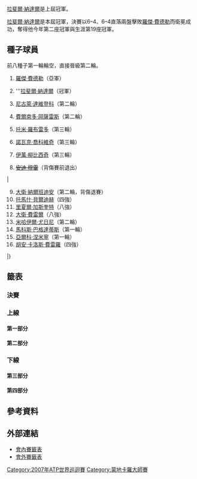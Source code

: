 {{TennisEvents2|2007|蒙地卡羅大師賽|
| champ  = {{flagicon|ESP}} [[拉斐爾·納達爾|拉斐爾·納達爾]]
| runner = {{flagicon|SUI}} [[羅傑·費德勒|羅傑·費德勒]]
| score  = 6–4、6–4
}}

{{main|2007年蒙地卡羅大師賽}}

[[拉斐爾·納達爾|拉斐爾·納達爾]]是上屆冠軍。

[[拉斐爾·納達爾|拉斐爾·納達爾]]是本屆冠軍，決賽以6–4、6–4直落兩盤擊敗[[羅傑·費德勒|羅傑·費德勒]]而衛冕成功，奪得他今年第二座冠軍與生涯第19座冠軍。

==種子球員==
前八種子第一輪輪空，直接晉級第二輪。
{{col-begin}}
{{col-2}}
#{{flagicon|SUI}} [[羅傑·費德勒|羅傑·費德勒]]（亞軍）
#{{flagicon|ESP}} '''[[拉斐爾·納達爾|拉斐爾·納達爾]]（冠軍）
#{{flagicon|RUS}} [[尼古萊·達維登科|尼古萊·達維登科]]（第二輪）
#{{flagicon|CHI}} [[費爾南多·岡薩雷斯|費爾南多·岡薩雷斯]]（第二輪）
#{{flagicon|ESP}} [[托米·羅布雷多|托米·羅布雷多]]（第三輪）
#{{flagicon|SRB}} [[諾瓦克·喬科維奇|諾瓦克·喬科維奇]]（第三輪）
#{{flagicon|CRO}} [[伊萬·柳比西奇|伊萬·柳比西奇]]（第三輪）
#{{flagicon|GBR}} <s>[[安迪·穆雷|安迪·穆雷]]</s>（背傷賽前退出）
|
<ol start=9>
<li> {{flagicon|ARG}} [[大衛·納爾班迪安|大衛·納爾班迪安]]（第二輪，背傷退賽）</li>
<li> {{flagicon|CZE}} [[托馬什·貝爾迪赫|托馬什·貝爾迪赫]]（四強）</li>
<li> {{flagicon|FRA}} [[里夏爾·加斯奎特|里夏爾·加斯奎特]]（八強）</li>
<li> {{flagicon|ESP}} [[大衛·費雷爾|大衛·費雷爾]]（八強）</li>
<li> {{flagicon|RUS}} [[米哈伊爾·尤日尼|米哈伊爾·尤日尼]]（第二輪）</li>
<li> {{flagicon|CYP}} [[馬科斯·巴格達蒂斯|馬科斯·巴格達蒂斯]]（第一輪）</li>
<li> {{flagicon|FIN}} [[亞爾科·涅米寧|亞爾科·涅米寧]]（第一輪）</li>
<li> {{flagicon|ESP}} [[胡安·卡洛斯·費雷羅|胡安·卡洛斯·費雷羅]]（四強）</li>
</ol>
|}

==籤表==
{{Draw key}}

===決賽===
{{8TeamBracket-Tennis3
| RD1=八強
| RD2=四強
| RD3=決賽

| team-width=175

| RD1-seed1=1
| RD1-team1={{flagicon|SUI}} '''[[羅傑·費德勒|費德勒]]
| RD1-score1-1='''6
| RD1-score1-2='''6
| RD1-score1-3= 
| RD1-seed2=12
| RD1-team2={{flagicon|ESP}} [[大衛·費雷爾|費雷爾]]
| RD1-score2-1=4
| RD1-score2-2=0
| RD1-score2-3= 

| RD1-seed3=16
| RD1-team3={{flagicon|ESP}} '''[[胡安·卡洛斯·費雷羅|費雷羅]]
| RD1-score3-1=5
| RD1-score3-2='''7
| RD1-score3-3='''6
| RD1-seed4=11
| RD1-team4={{flagicon|FRA}} [[里夏爾·加斯奎特|加斯奎特]]
| RD1-score4-1='''7
| RD1-score4-2=5
| RD1-score4-3=2

| RD1-seed5=10
| RD1-team5={{flagicon|CZE}} '''[[托馬什·貝爾迪赫|貝爾迪赫]]
| RD1-score5-1=5
| RD1-score5-2='''6
| RD1-score5-3='''6
| RD1-seed6= 
| RD1-team6={{flagicon|SWE}} [[羅賓·索德靈|索德靈]]
| RD1-score6-1='''7
| RD1-score6-2=3
| RD1-score6-3=0

| RD1-seed7=Q
| RD1-team7={{flagicon|GER}} [[菲利普·科爾施賴伯|科爾施賴伯]]
| RD1-score7-1=2
| RD1-score7-2=3
| RD1-score7-3=
| RD1-seed8=2
| RD1-team8={{flagicon|ESP}} '''[[拉斐爾·納達爾|納達爾]]
| RD1-score8-1='''6
| RD1-score8-2='''6
| RD1-score8-3=

| RD2-seed1=1
| RD2-team1={{flagicon|SUI}} '''[[羅傑·費德勒|費德勒]]
| RD2-score1-1='''6
| RD2-score1-2='''6
| RD2-score1-3= 
| RD2-seed2=16
| RD2-team2={{flagicon|ESP}} [[胡安·卡洛斯·費雷羅|費雷羅]]
| RD2-score2-1=3
| RD2-score2-2=4
| RD2-score2-3= 

| RD2-seed3=10
| RD2-team3={{flagicon|CZE}} [[托馬什·貝爾迪赫|貝爾迪赫]]
| RD2-score3-1=0
| RD2-score3-2=5
| RD2-score3-3= 
| RD2-seed4=2
| RD2-team4={{flagicon|ESP}} '''[[拉斐爾·納達爾|納達爾]]
| RD2-score4-1='''6
| RD2-score4-2='''7
| RD2-score4-3= 

| RD3-seed1=1
| RD3-team1={{flagicon|SUI}} [[羅傑·費德勒|費德勒]]
| RD3-score1-1=4
| RD3-score1-2=4
| RD3-score1-3= 
| RD3-seed2=2
| RD3-team2={{flagicon|ESP}} '''[[拉斐爾·納達爾|納達爾]]
| RD3-score2-1='''6
| RD3-score2-2='''6
| RD3-score2-3= 
}}

===上線===
====第一部分====
{{16TeamBracket-Compact-Tennis3-Byes
| RD1=第一輪
| RD2=第二輪
| RD3=第三輪
| RD4=八強

| RD1-seed03=Q
| RD1-team03={{flagicon|RUS}} [[泰穆拉茲·加巴什維利|加巴什維利]]
| RD1-score03-1=1
| RD1-score03-2=3
| RD1-score03-3= 
| RD1-seed04=Q
| RD1-team04='''{{flagicon|ITA}} [[安德烈亞斯·塞皮|塞皮]]'''
| RD1-score04-1='''6'''
| RD1-score04-2='''6'''
| RD1-score04-3= 

| RD1-seed05= 
| RD1-team05='''{{flagicon|KOR}} [[李亨澤|李]]'''
| RD1-score05-1='''7<sup>8</sup>
| RD1-score05-2='''6'''
| RD1-score05-3= 
| RD1-seed06= 
| RD1-team06={{flagicon|SWE}} [[約納斯·比約克曼|比約克曼]]
| RD1-score06-1=6<sup>6</sup>
| RD1-score06-2=1
| RD1-score06-3= 

| RD1-seed07= 
| RD1-team07={{flagicon|ESP}} [[卡洛斯·莫亞|莫亞]]
| RD1-score07-1=2
| RD1-score07-2=1<sup>r</sup>
| RD1-score07-3=
| RD1-seed08=13
| RD1-team08='''{{flagicon|RUS}} [[米哈伊爾·尤日尼|尤日尼]]'''
| RD1-score08-1='''6
| RD1-score08-2=3
| RD1-score08-3= 

| RD1-seed09=12
| RD1-team09='''{{flagicon|ESP}} [[大衛·費雷爾|費雷爾]]'''
| RD1-score09-1='''6
| RD1-score09-2='''6
| RD1-score09-3= 
| RD1-seed10= 
| RD1-team10={{flagicon|FRA}} [[吉爾·西蒙|西蒙]]
| RD1-score10-1=3
| RD1-score10-2=1
| RD1-score10-3= 

| RD1-seed11=WC
| RD1-team11={{flagicon|MON}} [[班傑明·巴勒雷特|巴勒雷特]]
| RD1-score11-1=5
| RD1-score11-2='''7
| RD1-score11-3=2
| RD1-seed12= 
| RD1-team12='''{{flagicon|FRA}} [[儒利安·貝內托|貝內托]]'''
| RD1-score12-1='''7
| RD1-score12-2=5
| RD1-score12-3='''6

| RD1-seed13= 
| RD1-team13={{flagicon|RUS}} [[德米特里·圖爾蘇諾夫|圖爾蘇諾夫]]
| RD1-score13-1='''7'''
| RD1-score13-2=2
| RD1-score13-3=2
| RD1-seed14= 
| RD1-team14='''{{flagicon|ARG}} [[加斯頓·高迪奧|高迪奧]]'''
| RD1-score14-1=5
| RD1-score14-2='''6'''
| RD1-score14-3='''6'''

| RD2-seed01=1
| RD2-team01='''{{flagicon|SUI}} [[羅傑·費德勒|費德勒]]'''
| RD2-score01-1='''7<sup>7</sup>
| RD2-score01-2='''7<sup>8</sup>
| RD2-score01-3= 
| RD2-seed02=Q
| RD2-team02={{flagicon|ITA}} [[安德烈亞斯·塞皮|塞皮]]
| RD2-score02-1=6<sup>4</sup>
| RD2-score02-2=6<sup>6</sup>
| RD2-score02-3= 

| RD2-seed03= 
| RD2-team03='''{{flagicon|KOR}} [[李亨澤|李]]'''
| RD2-score03-1='''6'''
| RD2-score03-2='''6'''
| RD2-score03-3= 
| RD2-seed04=13
| RD2-team04={{flagicon|RUS}} [[米哈伊爾·尤日尼|尤日尼]]
| RD2-score04-1=4
| RD2-score04-2=3
| RD2-score04-3= 

| RD2-seed05=12
| RD2-team05='''{{flagicon|ESP}} [[大衛·費雷爾|費雷爾]]'''
| RD2-score05-1='''6'''
| RD2-score05-2='''7'''
| RD2-score05-3= 
| RD2-seed06= 
| RD2-team06={{flagicon|FRA}} [[儒利安·貝內托|貝內托]]
| RD2-score06-1=1
| RD2-score06-2=5
| RD2-score06-3= 

| RD2-seed07= 
| RD2-team07={{flagicon|ARG}} [[加斯頓·高迪奧|高迪奧]]
| RD2-score07-1=1
| RD2-score07-2='''6'''
| RD2-score07-3=1
| RD2-seed08=6
| RD2-team08='''{{flagicon|SRB}} [[諾瓦克·喬科維奇|喬科維奇]]'''
| RD2-score08-1='''6'''
| RD2-score08-2=3
| RD2-score08-3='''6'''

| RD3-seed01=1
| RD3-team01='''{{flagicon|SUI}} [[羅傑·費德勒|費德勒]]'''
| RD3-score01-1='''6'''
| RD3-score01-2='''6'''
| RD3-score01-3= 
| RD3-seed02= 
| RD3-team02={{flagicon|KOR}} [[李亨澤|李]]
| RD3-score02-1=4
| RD3-score02-2=3
| RD3-score02-3= 

| RD3-seed03=12
| RD3-team03='''{{flagicon|ESP}} [[大衛·費雷爾|費雷爾]]'''
| RD3-score03-1='''7'''
| RD3-score03-2='''6'''
| RD3-score03-3= 
| RD3-seed04=6
| RD3-team04={{flagicon|SRB}} [[諾瓦克·喬科維奇|喬科維奇]]
| RD3-score04-1=5
| RD3-score04-2=4
| RD3-score04-3= 

| RD4-seed01=1
| RD4-team01={{flagicon|SUI}} '''[[羅傑·費德勒|費德勒]]'''
| RD4-score01-1='''6'''
| RD4-score01-2='''6'''
| RD4-score01-3= 
| RD4-seed02=12
| RD4-team02={{flagicon|ESP}} [[大衛·費雷爾|費雷爾]]
| RD4-score02-1=4
| RD4-score02-2=0
| RD4-score02-3= 
}}

====第二部分====
{{16TeamBracket-Compact-Tennis3-Byes
| RD1=第一輪
| RD2=第二輪
| RD3=第三輪
| RD4=八強

| RD1-seed03=PR
| RD1-team03='''{{flagicon|RUS}} [[伊戈爾·安德烈耶夫|安德烈耶夫]]'''
| RD1-score03-1='''6'''
| RD1-score03-2='''6'''
| RD1-score03-3= 
| RD1-seed04= 
| RD1-team04={{flagicon|ARG}} [[何塞·阿卡蘇索|阿卡蘇索]]
| RD1-score04-1=4
| RD1-score04-2=1
| RD1-score04-3= 

| RD1-seed05= 
| RD1-team05='''{{flagicon|CHI}} [[尼古拉斯·馬蘇|馬蘇]]'''
| RD1-score05-1=4
| RD1-score05-2='''7'''
| RD1-score05-3='''6'''
| RD1-seed06= 
| RD1-team06={{flagicon|ITA}} [[菲利波·沃蘭德里|沃蘭德里]]
| RD1-score06-1='''6'''
| RD1-score06-2=5
| RD1-score06-3=3

| RD1-seed07= 
| RD1-team07={{flagicon|GBR}} [[蒂姆·亨曼|亨曼]]
| RD1-score07-1=5
| RD1-score07-2=2
| RD1-score07-3= 
| RD1-seed08=16
| RD1-team08='''{{flagicon|ESP}} [[胡安·卡洛斯·費雷羅|費雷羅]]'''
| RD1-score08-1='''7'''
| RD1-score08-2='''6'''
| RD1-score08-3= 

| RD1-seed09=11
| RD1-team09='''{{flagicon|FRA}} [[里夏爾·加斯奎特|加斯奎特]]'''
| RD1-score09-1='''7'''
| RD1-score09-2=6<sup>12</sup>
| RD1-score09-3='''7<sup>7</sup>
| RD1-seed10= 
| RD1-team10={{flagicon|ESP}} [[費爾南多·貝爾達斯科|貝爾達斯科]]
| RD1-score10-1=5
| RD1-score10-2='''7<sup>14</sup>
| RD1-score10-3=6<sup>3</sup>

| RD1-seed11=Q
| RD1-team11={{flagicon|ESP}} [[阿爾伯特·波爾塔斯|波爾塔斯]]
| RD1-score11-1=6<sup>3</sup>
| RD1-score11-2=5
| RD1-score11-3= 
| RD1-seed12= 
| RD1-team12='''{{flagicon|SVK}} [[多米尼克·赫巴蒂|赫巴蒂]]'''
| RD1-score12-1='''7<sup>7</sup>
| RD1-score12-2='''7
| RD1-score12-3= 

| RD1-seed13= 
| RD1-team13={{flagicon|FRA}} [[加埃爾·蒙菲爾斯|蒙菲爾斯]]
| RD1-score13-1=0
| RD1-score13-2=0<sup>r</sup>
| RD1-score13-3=
| RD1-seed14= 
| RD1-team14='''{{flagicon|CZE}} [[拉德克·斯泰潘內克|斯泰潘內克]]'''
| RD1-score14-1='''6
| RD1-score14-2=2
| RD1-score14-3= 

| RD2-seed01=4
| RD2-team01={{flagicon|CHI}} [[費爾南多·岡薩雷斯|岡薩雷斯]]
| RD2-score01-1=2
| RD2-score01-2='''6'''
| RD2-score01-3=3
| RD2-seed02=PR
| RD2-team02='''{{flagicon|RUS}} [[伊戈爾·安德烈耶夫|安德烈耶夫]]'''
| RD2-score02-1='''6'''
| RD2-score02-2=2
| RD2-score02-3='''6'''

| RD2-seed03= 
| RD2-team03={{flagicon|CHI}} [[尼古拉斯·馬蘇|馬蘇]]
| RD2-score03-1=2
| RD2-score03-2=0
| RD2-score03-3= 
| RD2-seed04=16
| RD2-team04='''{{flagicon|ESP}} [[胡安·卡洛斯·費雷羅|費雷羅]]'''
| RD2-score04-1='''6'''
| RD2-score04-2='''6'''
| RD2-score04-3= 

| RD2-seed05=11
| RD2-team05='''{{flagicon|FRA}} [[里夏爾·加斯奎特|加斯奎特]]'''
| RD2-score05-1='''6'''
| RD2-score05-2='''6'''
| RD2-score05-3= 
| RD2-seed06= 
| RD2-team06={{flagicon|SVK}} [[多米尼克·赫巴蒂|赫巴蒂]]
| RD2-score06-1=3
| RD2-score06-2=2
| RD2-score06-3= 

| RD2-seed07= 
| RD2-team07={{flagicon|CZE}} [[拉德克·斯泰潘內克|斯泰潘內克]]
| RD2-score07-1=6<sup>6</sup>
| RD2-score07-2=6<sup>5</sup>
| RD2-score07-3= 
| RD2-seed08=7
| RD2-team08='''{{flagicon|CRO}} [[伊萬·柳比西奇|柳比西奇]]'''
| RD2-score08-1='''7<sup>8</sup>
| RD2-score08-2='''7<sup>7</sup>
| RD2-score08-3= 

| RD3-seed01=PR
| RD3-team01={{flagicon|RUS}} [[伊戈爾·安德烈耶夫|安德烈耶夫]]
| RD3-score01-1=3
| RD3-score01-2=3
| RD3-score01-3= 
| RD3-seed02=16
| RD3-team02='''{{flagicon|ESP}} [[胡安·卡洛斯·費雷羅|費雷羅]]'''
| RD3-score02-1='''6'''
| RD3-score02-2='''6'''
| RD3-score02-3= 

| RD3-seed03=11
| RD3-team03='''{{flagicon|FRA}} [[里夏爾·加斯奎特|加斯奎特]]'''
| RD3-score03-1='''6'''
| RD3-score03-2=6<sup>5</sup>
| RD3-score03-3='''7'''
| RD3-seed04=7
| RD3-team04={{flagicon|CRO}} [[伊萬·柳比西奇|柳比西奇]]
| RD3-score04-1=3
| RD3-score04-2='''7<sup>7</sup>
| RD3-score04-3=5

| RD4-seed01=16
| RD4-team01='''{{flagicon|ESP}} [[胡安·卡洛斯·費雷羅|費雷羅]]'''
| RD4-score01-1=5
| RD4-score01-2='''7'''
| RD4-score01-3='''6'''
| RD4-seed02=11
| RD4-team02={{flagicon|FRA}} [[里夏爾·加斯奎特|加斯奎特]]
| RD4-score02-1='''7'''
| RD4-score02-2=5
| RD4-score02-3=2
}}

===下線===
====第三部分====
{{16TeamBracket-Compact-Tennis3-Byes
| RD1=第一輪
| RD2=第二輪
| RD3=第三輪
| RD4=八強

| RD1-seed03= 
| RD1-team03='''{{flagicon|FRA}} [[阿諾·克萊門特|克萊門特]]'''
| RD1-score03-1='''6
| RD1-score03-2='''7<sup>7</sup>
| RD1-score03-3= 
| RD1-seed04=WC
| RD1-team04={{flagicon|FRA}} [[弗洛朗·塞拉|塞拉]]
| RD1-score04-1=4
| RD1-score04-2=6<sup>5</sup>
| RD1-score04-3= 

| RD1-seed05= 
| RD1-team05='''{{flagicon|GER}} [[班傑明·貝克爾|貝克爾]]'''
| RD1-score05-1='''7<sup>7</sup>
| RD1-score05-2='''6
| RD1-score05-3= 
| RD1-seed06=WC
| RD1-team06={{flagicon|SWE}} [[托馬斯·約翰松|約翰松]]
| RD1-score06-1=6<sup>4</sup>
| RD1-score06-2=2
| RD1-score06-3= 

| RD1-seed07= 
| RD1-team07={{flagicon|ESP}} [[尼古拉斯·阿爾瑪格羅|阿爾瑪格羅]]
| RD1-score07-1=0<sup>r</sup>
| RD1-score07-2=
| RD1-score07-3= 
| RD1-seed08=10
| RD1-team08='''{{flagicon|CZE}} [[托馬什·貝爾迪赫|貝爾迪赫]]'''
| RD1-score08-1=5
| RD1-score08-2= 
| RD1-score08-3= 

| RD1-seed09=14
| RD1-team09={{flagicon|CYP}} [[馬科斯·巴格達蒂斯|巴格達蒂斯]]
| RD1-score09-1=5
| RD1-score09-2=4
| RD1-score09-3= 
| RD1-seed10= 
| RD1-team10='''{{flagicon|BLR}} [[馬克斯·米爾內|米爾內]]'''
| RD1-score10-1='''7'''
| RD1-score10-2='''6'''
| RD1-score10-3= 

| RD1-seed11=Q
| RD1-team11='''{{flagicon|ARG}} [[塞爾吉奧·羅伊特曼|羅伊特曼]]'''
| RD1-score11-1=3
| RD1-score11-2='''6'''
| RD1-score11-3='''6'''
| RD1-seed12= 
| RD1-team12={{flagicon|AUT}} [[于爾根·梅爾澤|梅爾澤]]
| RD1-score12-1='''6'''
| RD1-score12-2=1
| RD1-score12-3=4

| RD1-seed13= 
| RD1-team13={{flagicon|BEL}} [[奧利維埃·羅庫斯|O 羅庫斯]]
| RD1-score13-1=4
| RD1-score13-2=4
| RD1-score13-3= 
| RD1-seed14= 
| RD1-team14='''{{flagicon|SWE}} [[羅賓·索德靈|索德靈]]'''
| RD1-score14-1='''6'''
| RD1-score14-2='''6'''
| RD1-score14-3= 

| RD2-seed01=5
| RD2-team01='''{{flagicon|ESP}} [[托米·羅布雷多|羅布雷多]]'''
| RD2-score01-1='''6'''
| RD2-score01-2='''6'''
| RD2-score01-3= 
| RD2-seed02= 
| RD2-team02={{flagicon|FRA}} [[阿諾·克萊門特|克萊門特]]
| RD2-score02-1=3
| RD2-score02-2=2
| RD2-score02-3= 

| RD2-seed03= 
| RD2-team03={{flagicon|GER}} [[班傑明·貝克爾|貝克爾]]
| RD2-score03-1=1
| RD2-score03-2=2
| RD2-score03-3= 
| RD2-seed04=10
| RD2-team04='''{{flagicon|CZE}} [[托馬什·貝爾迪赫|貝爾迪赫]]'''
| RD2-score04-1='''6'''
| RD2-score04-2='''6'''
| RD2-score04-3= 

| RD2-seed05= 
| RD2-team05='''{{flagicon|BLR}} [[馬克斯·米爾內|米爾內]]'''
| RD2-score05-1='''7'''
| RD2-score05-2='''6'''
| RD2-score05-3= 
| RD2-seed06=Q
| RD2-team06={{flagicon|ARG}} [[塞爾吉奧·羅伊特曼|羅伊特曼]]
| RD2-score06-1=5
| RD2-score06-2=4
| RD2-score06-3= 

| RD2-seed07= 
| RD2-team07='''{{flagicon|SWE}} [[羅賓·索德靈|索德靈]]'''
| RD2-score07-1='''6'''
| RD2-score07-2=6<sup>6</sup>
| RD2-score07-3='''6'''
| RD2-seed08=3
| RD2-team08={{flagicon|RUS}} [[尼古萊·達維登科|達維登科]]
| RD2-score08-1=4
| RD2-score08-2='''7<sup>8</sup>
| RD2-score08-3=3

| RD3-seed01=5
| RD3-team01={{flagicon|ESP}} [[托米·羅布雷多|羅布雷多]]
| RD3-score01-1='''6'''
| RD3-score01-2=3
| RD3-score01-3=2
| RD3-seed02=10
| RD3-team02='''{{flagicon|CZE}} [[托馬什·貝爾迪赫|貝爾迪赫]]'''
| RD3-score02-1=1
| RD3-score02-2='''6'''
| RD3-score02-3='''6'''

| RD3-seed03= 
| RD3-team03={{flagicon|BLR}} [[馬克斯·米爾內|米爾內]]
| RD3-score03-1=6<sup>5</sup>
| RD3-score03-2=2
| RD3-score03-3= 
| RD3-seed04= 
| RD3-team04='''{{flagicon|SWE}} [[羅賓·索德靈|索德靈]]'''
| RD3-score04-1='''7<sup>7</sup>
| RD3-score04-2='''6
| RD3-score04-3= 

| RD4-seed01=10
| RD4-team01={{flagicon|CZE}} '''[[托馬什·貝爾迪赫|貝爾迪赫]]'''
| RD4-score01-1=5
| RD4-score01-2='''6'''
| RD4-score01-3='''6'''
| RD4-seed02= 
| RD4-team02={{flagicon|SWE}} [[羅賓·索德靈|索德靈]]
| RD4-score02-1='''7'''
| RD4-score02-2=3
| RD4-score02-3=0
}}

====第四部分====
{{16TeamBracket-Compact-Tennis3-Byes
| RD1=第一輪
| RD2=第二輪
| RD3=第三輪
| RD4=八強

| RD1-seed03= 
| RD1-team03='''{{flagicon|FRA}} [[馬克·吉克爾|吉克爾]]'''
| RD1-score03-1='''7'''
| RD1-score03-2=5
| RD1-score03-3='''7'''
| RD1-seed04= 
| RD1-team04={{flagicon|GER}} [[弗洛里安·邁爾|邁爾]]
| RD1-score04-1=5
| RD1-score04-2='''7'''
| RD1-score04-3=5

| RD1-seed05=Q
| RD1-team05='''{{flagicon|GER}} [[菲利普·科爾施賴伯|科爾施賴伯]]'''
| RD1-score05-1='''6'''
| RD1-score05-2=5
| RD1-score05-3='''6'''
| RD1-seed06=Q
| RD1-team06={{flagicon|ROM}} [[安德烈·帕維爾|帕維爾]]
| RD1-score06-1=2
| RD1-score06-2='''7'''
| RD1-score06-3=4

| RD1-seed07=Q
| RD1-team07={{flagicon|ITA}} [[費德里科·盧齊|盧齊]]
| RD1-score07-1='''6'''
| RD1-score07-2=2
| RD1-score07-3=1
| RD1-seed08=9
| RD1-team08='''{{flagicon|ARG}} [[大衛·納爾班迪安|納爾班迪安]]'''
| RD1-score08-1=3
| RD1-score08-2='''6'''
| RD1-score08-3='''6'''

| RD1-seed09=15
| RD1-team09={{flagicon|FIN}} [[亞爾科·涅米寧|涅米寧]]
| RD1-score09-1='''7'''
| RD1-score09-2=3
| RD1-score09-3=2
| RD1-seed10= 
| RD1-team10='''{{flagicon|RUS}} [[馬拉特·薩芬|薩芬]]'''
| RD1-score10-1=5
| RD1-score10-2='''6'''
| RD1-score10-3='''6'''

| RD1-seed11= 
| RD1-team11='''{{flagicon|BEL}} [[克里斯托夫·弗利根|弗利根]]'''
| RD1-score11-1='''7'''
| RD1-score11-2='''6'''
| RD1-score11-3= 
| RD1-seed12=WC
| RD1-team12={{flagicon|FRA}} [[保羅-亨利·馬蒂厄|馬蒂厄]]
| RD1-score12-1=5
| RD1-score12-2=3
| RD1-score12-3= 

| RD1-seed13= 
| RD1-team13='''{{flagicon|ARG}} [[胡安·伊格納西奧·切拉|切拉]]'''
| RD1-score13-1='''7'''
| RD1-score13-2='''6'''
| RD1-score13-3= 
| RD1-seed14=PR
| RD1-team14={{flagicon|NED}} [[馬汀·佛寇克|佛寇克]]
| RD1-score14-1=5
| RD1-score14-2=2
| RD1-score14-3= 

| RD2-seed01=LL
| RD2-team01='''{{flagicon|ESP}} [[吉列爾莫·加西亞·洛佩斯|加西亞·洛佩斯]]'''
| RD2-score01-1='''6'''
| RD2-score01-2=1
| RD2-score01-3='''6'''
| RD2-seed02= 
| RD2-team02={{flagicon|FRA}} [[馬克·吉克爾|吉克爾]]
| RD2-score02-1=4
| RD2-score02-2='''6'''
| RD2-score02-3=3

| RD2-seed03=Q
| RD2-team03='''{{flagicon|GER}} [[菲利普·科爾施賴伯|科爾施賴伯]]'''
| RD2-score03-1='''7'''
| RD2-score03-2=4
| RD2-score03-3= 
| RD2-seed04=9
| RD2-team04={{flagicon|ARG}} [[大衛·納爾班迪安|納爾班迪安]]
| RD2-score04-1=5
| RD2-score04-2=1<sup>r</sup>
| RD2-score04-3=

| RD2-seed05= 
| RD2-team05={{flagicon|RUS}} [[馬拉特·薩芬|薩芬]]
| RD2-score05-1='''6'''
| RD2-score05-2=6<sup>8</sup>
| RD2-score05-3=4
| RD2-seed06= 
| RD2-team06='''{{flagicon|BEL}} [[克里斯托夫·弗利根|弗利根]]'''
| RD2-score06-1=0
| RD2-score06-2='''7<sup>10</sup>
| RD2-score06-3='''6'''

| RD2-seed07= 
| RD2-team07={{flagicon|ARG}} [[胡安·伊格納西奧·切拉|切拉]]
| RD2-score07-1=3
| RD2-score07-2=1
| RD2-score07-3= 
| RD2-seed08=2
| RD2-team08='''{{flagicon|ESP}} [[拉斐爾·納達爾|納達爾]]'''
| RD2-score08-1='''6'''
| RD2-score08-2='''6'''
| RD2-score08-3= 

| RD3-seed01=LL
| RD3-team01={{flagicon|ESP}} [[吉列爾莫·加西亞·洛佩斯|加西亞·洛佩斯]]
| RD3-score01-1='''7'''
| RD3-score01-2=6<sup>4</sup>
| RD3-score01-3=6<sup>4</sup>
| RD3-seed02=Q
| RD3-team02='''{{flagicon|GER}} [[菲利普·科爾施賴伯|科爾施賴伯]]'''
| RD3-score02-1=5
| RD3-score02-2='''7<sup>7</sup>
| RD3-score02-3='''7<sup>7</sup>

| RD3-seed03= 
| RD3-team03={{flagicon|BEL}} [[克里斯托夫·弗利根|弗利根]]
| RD3-score03-1=3
| RD3-score03-2=1
| RD3-score03-3= 
| RD3-seed04=2
| RD3-team04='''{{flagicon|ESP}} [[拉斐爾·納達爾|納達爾]]'''
| RD3-score04-1='''6'''
| RD3-score04-2='''6'''
| RD3-score04-3= 

| RD4-seed01=Q
| RD4-team01={{flagicon|GER}} [[菲利普·科爾施賴伯|科爾施賴伯]]
| RD4-score01-1=2
| RD4-score01-2=3
| RD4-score01-3= 
| RD4-seed02=2
| RD4-team02={{flagicon|ESP}} '''[[拉斐爾·納達爾|納達爾]]'''
| RD4-score02-1='''6'''
| RD4-score02-2='''6'''
| RD4-score02-3= 

}}

==參考資料==
{{reflist}}

==外部連結==
* [http://www.atpworldtour.com/posting/2007/410/mds.pdf 會內賽籤表]{{Wayback|url=http://www.atpworldtour.com/posting/2007/410/mds.pdf |date=20150924163609 }}
* [http://www.atpworldtour.com/posting/2007/410/qs.pdf 會外賽籤表]

[[Category:2007年ATP世界巡迴賽|Category:2007年ATP世界巡迴賽]]
[[Category:蒙地卡羅大師賽|Category:蒙地卡羅大師賽]]